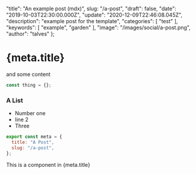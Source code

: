   "title": "An example post (mdx)",
  slug: "/a-post",
  "draft": false,
  "date": "2019-10-03T22:30:00.000Z",
  "update": "2020-12-09T22:46:08.045Z",
  "description": "example post for the template",
  "categories": [
    "test"
  ],
  "keywords": [
    "example",
    "garden"
  ],
  "image": "/images/social/a-post.png",
  "author": "talves"
};

# {meta.title}

and some content

```js
const thing = {};
```

### A List

- Number one
- line 2
- Three 

```js
export const meta = {
  title: "A Post",
  slug: "/a-post",
};
```

<Box as="h4" class="heading h3-mdx">This is a component in {meta.title}</Box>